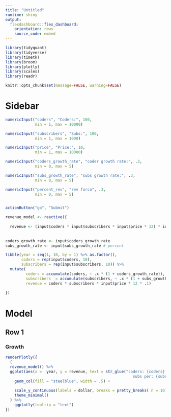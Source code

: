 ```yaml
---
title: "Untitled"
runtime: shiny
output:
  flexdashboard::flex_dashboard:
    orientation: rows
    source_code: embed
---
```



```r

library(tidyquant)
library(tidyverse)
library(timetk)
library(broom)
library(plotly)
library(scales)
library(readr)

knitr::opts_chunk$set(message=FALSE, warning=FALSE)


```


Sidebar {.sidebar}
=====================================
  
```r

numericInput("coders", "Coders:", 100,
             min = 1, max = 10000)

numericInput("subscribers", "Subs:", 100,
             min = 1, max = 1000)

numericInput("price", "Price:", 10,
             min = 1, max = 10000)

numericInput("coders_growth_rate", "coder growth rate:", .3,
             min = 0, max = 5)

numericInput("subs_growth_rate", "subs growth rate:", .3,
             min = 0, max = 5)

numericInput("percent_rev", "rev forco", .3,
             min = 0, max = 5)


actionButton("go", "Submit")
```

```r
revenue_model <- reactive({
  
  revenue <- (input$coders * input$subscribers * input$price * 12) * input$percent_rev
  
  
coders_growth_rate <- input$coders_growth_rate
subs_growth_rate <- input$subs_growth_rate # percent

tibble(year = seq(1, 10, by = 1) %>% as.factor(),
       coders = rep(input$coders, 10),
       subscribers = rep(input$subscribers, 10)) %>%
  mutate(
         coders = accumulate(coders, ~ .x * (1 + coders_growth_rate)),
         subscribers  = accumulate(subscribers, ~ .x * (1 + subs_growth_rate)),
         revenue = coders * subscribers * input$price * 12 * .1)
  
})
```


Model
=====================================

Row 1 {.tabset}
---------------------

### Growth

```r
renderPlotly({
  (
  revenue_model() %>% 
  ggplot(aes(x =  year, y = revenue, text = str_glue("coders: {coders}
                                                        subs per: {subscribers}"))) + 
    geom_col(fill = "steelblue", width = .5) +
    
    scale_y_continuous(labels = dollar, breaks = pretty_breaks( n = 10)) +
    theme_minimal() 
  ) %>% 
    ggplotly(tooltip = "text")
})
```




